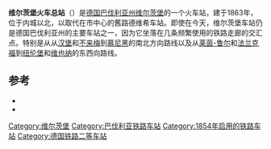 {{noteTA
|G1=DE
}}

{{Infobox station
| name                = 维尔茨堡火车总站
| native_name         = Würzburg Hauptbahnhof
| native_name_lang    = de
| symbol = rail | symbol2 = 
| symbol_location     = de
| image               = Würzburg Hauptbahnhof Empfangsgebäude 0516.jpg
| address             = [[巴伐利亚州|巴伐利亚州]][[维尔茨堡|维尔茨堡]]车站广场4号
| country             = 德国
| coordinates={{Coord|49|48|05|N|9|56|08|E|region:DE-BY_type:railwaystation|format=dms|display=inline,title}}
| line                = {{Plainlist|
*汉诺威-维尔茨堡高速铁路 (KBS 351)
*维尔茨堡-斯图加特 (KBS 780)
*维尔茨堡-阿沙芬堡 (KBS 800)
*纽伦堡 -维尔茨堡铁路 (KBS 805)
*班贝格 - 维尔茨堡铁路 (KBS 810)
*特罗伊赫特林根 - 维尔茨堡铁路 (KBS 920)
 }}
| platforms           = 11
| opened              = 1854年6月1日
| passengers          = 每天少于50,000<ref>{{cite web |url=http://www.deutschebahn.de/site/shared/de/dateianhaenge/publikationen__broschueren/ub__personenbahnhoefe/bek__bayern.pdf |title=Brochure: Personenbahnhöfe in Bayern |format=PDF; 7.4 MB |publisher=[[Deutsche_Bahn|Deutsche Bahn]] |accessdate=21 April 2013 |language=de |archive-date=2013-10-22 |archive-url=https://web.archive.org/web/20131022232002/http://www.deutschebahn.com/site/shared/de/dateianhaenge/publikationen__broschueren/ub__personenbahnhoefe/bek__bayern.pdf |dead-url=yes }}</ref>
| pass_year           = 2006年
| website             = {{Plainlist|
*[http://www.bahnhof.de/bahnhof-de/Wuerzburg_Hbf.html?hl=w%C3%BCrzburg www.bahnhof.de]
*[http://www.stationsdatenbank.bayern-takt.de/StationsdatenbankBEG/Steckbrief.html?lang=en&efz=8000260 stationsdatenbank.de]
 }}
}}
'''维尔茨堡火车总站'''（{{lang-de|Würzburg Hauptbahnhof}}）是[[德国|德国]][[巴伐利亚州|巴伐利亚州]][[维尔茨堡|维尔茨堡]]的一个火车站，建于1863年，位于内城以北，以取代在市中心的舊路德维希车站。即使在今天，维尔茨堡车站仍是德国巴伐利亚州的主要车站之一，因为它坐落在几条频繁使用的铁路走廊的交汇点。特别是从从[[汉堡|汉堡]]和[[不来梅|不来梅]]到[[慕尼黑|慕尼黑]]的南北方向路线以及从[[莱茵-鲁尔|莱茵-鲁尔]]和[[法兰克福|法兰克福]]到[[纽伦堡|纽伦堡]]和[[维也纳|维也纳]]的东西向路线。

==参考==
{{Reflist}}
* {{cite book|editor=Erich Preuß |chapter=Würzburg Hbf |title=Das große Archiv der deutschen Bahnhöfe |publisher= GeraMond |language=de}}
* {{cite book|author=Suse Schmuck |title=Der Bahnhof und sein Platz |publisher= Schöningh |location= Würzburg |year= 2004 |isbn= 3-87717-811-1 |language=de}}

{{DEFAULTSORT:Würzburg Hauptbahnhof}}
[[Category:维尔茨堡|Category:维尔茨堡]]
[[Category:巴伐利亚铁路车站|Category:巴伐利亚铁路车站]]
[[Category:1854年启用的铁路车站|Category:1854年启用的铁路车站]]
[[Category:德国铁路二等车站|Category:德国铁路二等车站]]